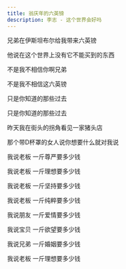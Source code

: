 ```yaml
---
title: 翁庆年的六英镑
description: 李志 - 这个世界会好吗
---
```


兄弟在伊斯坦布尔给我带来六英镑

他说在这个世界上没有它不能买到的东西

不是我不相信你啊兄弟

不是我不相信这六英镑

只是你知道的那些过去

只是你知道的那些过去

昨天我在街头的拐角看见一家猪头店

那个带D杯罩的女人说你想要什么就对我说

我说老板 一斤尊严要多少钱

我说老板 一斤理想要多少钱

我说老板 一斤坚持要多少钱

我说老板 一斤纯粹要多少钱

我说朋友 一斤爱情要多少钱

我说宝贝 一斤欲望要多少钱

我说兄弟 一斤婚姻要多少钱

我说老板 一斤理想要多少钱
